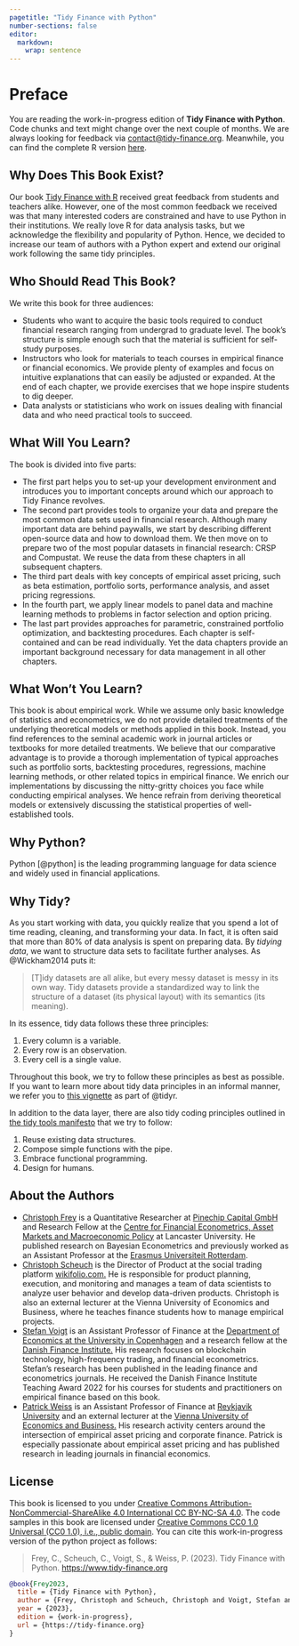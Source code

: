 ```yaml
---
pagetitle: "Tidy Finance with Python"
number-sections: false
editor: 
  markdown: 
    wrap: sentence
---
```


# Preface

::: {.callout-note}
You are reading the work-in-progress edition of **Tidy Finance with Python**. Code chunks and text might change over the next couple of months. We are always looking for feedback via [contact\@tidy-finance.org](mailto:contact@tidy-finance.org). Meanwhile, you can find the complete R version [here](../r/index.qmd).
:::

## Why Does This Book Exist?

Our book [Tidy Finance with R](../r/index.qmd) received great feedback from students and teachers alike. However, one of the most common feedback we received was that many interested coders are constrained and have to use Python in their institutions. We really love R for data analysis tasks, but we acknowledge the flexibility and popularity of Python. Hence, we decided to increase our team of authors with a Python expert and extend our original work following the same tidy principles. 

## Who Should Read This Book?

We write this book for three audiences:

- Students who want to acquire the basic tools required to conduct financial research ranging from undergrad to graduate level. The book’s structure is simple enough such that the material is sufficient for self-study purposes.
- Instructors who look for materials to teach courses in empirical finance or financial economics. We provide plenty of examples and focus on intuitive explanations that can easily be adjusted or expanded. At the end of each chapter, we provide exercises that we hope inspire students to dig deeper.
- Data analysts or statisticians who work on issues dealing with financial data and who need practical tools to succeed.

## What Will You Learn?

The book is divided into five parts:

- The first part helps you to set-up your development environment and introduces you to important concepts around which our approach to Tidy Finance revolves.
- The second part provides tools to organize your data and prepare the most common data sets used in financial research. Although many important data are behind paywalls, we start by describing different open-source data and how to download them. We then move on to prepare two of the most popular datasets in financial research: CRSP and Compustat. We reuse the data from these chapters in all subsequent chapters. 
- The third part deals with key concepts of empirical asset pricing, such as beta estimation, portfolio sorts, performance analysis, and asset pricing regressions.
- In the fourth part, we apply linear models to panel data and machine learning methods to problems in factor selection and option pricing.
- The last part provides approaches for parametric, constrained portfolio optimization, and backtesting procedures.
Each chapter is self-contained and can be read individually. Yet the data chapters provide an important background necessary for data management in all other chapters.

## What Won't You Learn?

This book is about empirical work. While we assume only basic knowledge of statistics and econometrics, we do not provide detailed treatments of the underlying theoretical models or methods applied in this book. Instead, you find references to the seminal academic work in journal articles or textbooks for more detailed treatments. We believe that our comparative advantage is to provide a thorough implementation of typical approaches such as portfolio sorts, backtesting procedures, regressions, machine learning methods, or other related topics in empirical finance. We enrich our implementations by discussing the nitty-gritty choices you face while conducting empirical analyses. We hence refrain from deriving theoretical models or extensively discussing the statistical properties of well-established tools.

## Why Python?

Python [@python] is the leading programming language for data science and widely used in financial applications. 

## Why Tidy?

As you start working with data, you quickly realize that you spend a lot of time reading, cleaning, and transforming your data. In fact, it is often said that more than 80% of data analysis is spent on preparing data.
By *tidying data*, we want to structure data sets to facilitate further analyses.
As @Wickham2014 puts it:

> \[T\]idy datasets are all alike, but every messy dataset is messy in its own way.
> Tidy datasets provide a standardized way to link the structure of a dataset (its physical layout) with its semantics (its meaning).

In its essence, tidy data follows these three principles:

1.  Every column is a variable.
2.  Every row is an observation.
3.  Every cell is a single value.

Throughout this book, we try to follow these principles as best as possible.
If you want to learn more about tidy data principles in an informal manner, we refer you to [this vignette](https://cran.r-project.org/web/packages/tidyr/vignettes/tidy-data.html) as part of @tidyr.

In addition to the data layer, there are also tidy coding principles outlined in [the tidy tools manifesto](https://tidyverse.tidyverse.org/articles/manifesto.html) that we try to follow:

1.  Reuse existing data structures.
2.  Compose simple functions with the pipe.
3.  Embrace functional programming.
4.  Design for humans.

## About the Authors

- [Christoph Frey](https://sites.google.com/site/christophfrey/) is a Quantitative Researcher at [Pinechip Capital GmbH](https://www.pinechip.capital/landingtile/index.html) and Research Fellow at the [Centre for Financial Econometrics, Asset Markets and Macroeconomic Policy](https://www.lancaster.ac.uk/lums/research/areas-of-expertise/centre-for-financial-econometrics-asset-markets-and-macroeconomic-policy/) at Lancaster University. He published research on Bayesian Econometrics and previously worked as an Assistant Professor at the [Erasmus Universiteit Rotterdam](https://www.eur.nl/). 
- [Christoph Scheuch](https://christophscheuch.github.io/) is the Director of Product at the social trading platform [wikifolio.com.](https://www.wikifolio.com/) He is responsible for product planning, execution, and monitoring and manages a team of data scientists to analyze user behavior and develop data-driven products. Christoph is also an external lecturer at the Vienna University of Economics and Business, where he teaches finance students how to manage empirical projects.
- [Stefan Voigt](https://voigtstefan.me/) is an Assistant Professor of Finance at the [Department of Economics at the University in Copenhagen](https://www.economics.ku.dk/) and a research fellow at the [Danish Finance Institute.](https://danishfinanceinstitute.dk/) His research focuses on blockchain technology, high-frequency trading, and financial econometrics. Stefan's research has been published in the leading finance and econometrics journals. He received the Danish Finance Institute Teaching Award 2022 for his courses for students and practitioners on empirical finance based on this book.
- [Patrick Weiss](https://sites.google.com/view/patrick-weiss) is an Assistant Professor of Finance at [Reykjavik University](https://en.ru.is) and an external lecturer at the [Vienna University of Economics and Business.](https://www.wu.ac.at/en/) His research activity centers around the intersection of empirical asset pricing and corporate finance. Patrick is especially passionate about empirical asset pricing and has published research in leading journals in financial economics.

## License

This book is licensed to you under [Creative Commons Attribution-NonCommercial-ShareAlike 4.0 International CC BY-NC-SA 4.0](https://creativecommons.org/licenses/by-nc-sa/4.0/).
The code samples in this book are licensed under [Creative Commons CC0 1.0 Universal (CC0 1.0), i.e., public domain](https://creativecommons.org/publicdomain/zero/1.0/).
You can cite this work-in-progress version of the python project as follows:

> Frey, C., Scheuch, C., Voigt, S., & Weiss, P. (2023).
> Tidy Finance with Python.
> <https://www.tidy-finance.org>

``` bibtex
@book{Frey2023,
  title = {Tidy Finance with Python},
  author = {Frey, Christoph and Scheuch, Christoph and Voigt, Stefan and Weiss, Patrick},
  year = {2023},
  edition = {work-in-progress},
  url = {https://tidy-finance.org}
}
```
